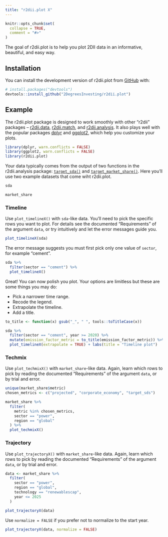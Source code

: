 ```yaml
---
title: "r2dii.plot X"
---
```


```r
knitr::opts_chunk$set(
  collapse = TRUE,
  comment = "#>"
)
```

The goal of r2dii.plot is to help you plot 2DII data in an informative,
beautiful, and easy way.

## Installation

You can install the development version of r2dii.plot from
[GitHub](https://github.com/2DegreesInvesting/r2dii.plot) with:

```r
# install.packages("devtools")
devtools::install_github("2DegreesInvesting/r2dii.plot")
```

## Example

The r2dii.plot package is designed to work smoothly with other "r2dii" packages
-- [r2dii.data](https://2degreesinvesting.github.io/r2dii.data/),
[r2dii.match](https://2degreesinvesting.github.io/r2dii.match/), and
[r2dii.analysis](https://2degreesinvesting.github.io/r2dii.analysis/). It also
plays well with the popular packages [dplyr](https://www.tidyverse.org/) and
[ggplot2](https://ggplot2.tidyverse.org/), which help you customize your plots.

```r
library(dplyr, warn.conflicts = FALSE)
library(ggplot2, warn.conflicts = FALSE)
library(r2dii.plot)
```

Your data typically comes from the output of two functions in the
r2dii.analysis package:
[`target_sda()`](https://2degreesinvesting.github.io/r2dii.analysis/reference/target_sda.html)
and
[`target_market_share()`](https://2degreesinvesting.github.io/r2dii.analysis/reference/target_market_share.html).
Here you'll use two example datasets that come wiht r2dii.plot.

```r
sda

market_share
```

### Timeline

Use `plot_timelineX()` with `sda`-like data. You'll need to pick the
specific rows you want to plot. For details see the documented "Requirements" of
the argument `data`, or try intuitively and let the error messages guide you.

```r
plot_timelineX(sda)
```

The error message suggests you must first pick only one value of `sector`, for
example "cement".

```r
sda %>% 
  filter(sector == "cement") %>% 
  plot_timelineX()
```

Great! You can now polish you plot. Your options are limitless but these are
some things you may do:

* Pick a narrower time range.
* Recode the legend.
* Extrapolate the timeline.
* Add a title. 

```r
to_title <- function(x) gsub("_", " ", tools::toTitleCase(x))

sda %>% 
  filter(sector == "cement", year >= 2020) %>% 
  mutate(emission_factor_metric = to_title(emission_factor_metric)) %>% 
  plot_timelineX(extrapolate = TRUE) + labs(title = "Timeline plot")
```

### Techmix

Use `plot_techmixX()` with `market_share`-like data. Again, learn which rows to
pick by reading the documented "Requirements" of the argument `data`, or by trial and error.

```r
unique(market_share$metric)
chosen_metrics <- c("projected", "corporate_economy", "target_sds")

market_share %>%
  filter(
    metric %in% chosen_metrics,
    sector == "power",
    region == "global"
  ) %>% 
  plot_techmixX()
```

### Trajectory

Use `plot_trajectoryX()` with `market_share`-like data. Again, learn which rows
to pick by reading the documented "Requirements" of the argument `data`, or by
trial and error.

```r
data <- market_share %>% 
  filter(
    sector == "power", 
    region == "global", 
    technology == "renewablescap",
    year <= 2025
  )

plot_trajectoryX(data)
```

Use `normalize = FALSE` if you prefer not to normalize to the start year.

```r
plot_trajectoryX(data, normalize = FALSE)
```

